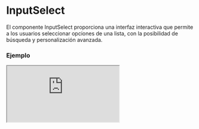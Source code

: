 # InputSelect

El componente InputSelect proporciona una interfaz interactiva que permite a los usuarios seleccionar opciones de una lista, con la posibilidad de búsqueda y personalización avanzada.


### Ejemplo

<Iframe
  minHeightIframe="30dvh"
  src="https://fenextjs-component-storybook.vercel.app/iframe.html?args=&id=input-inputselect--index&viewMode=story"
/>

### Importacion

Para importar el componente InputSelect, se puede hacer desde fenextjs

```tsx copy
import { InputSelect } from "fenextjs";
```

### Parametros

| Parametro                   | Tipo                                                      | Requerido | Default         | Descripcion                                                                           |
| --------------------------- | --------------------------------------------------------- | --------- | --------------- | ------------------------------------------------------------------------------------- |
| options                     | InputSelectItemOptionBaseProps[]                          | sí        |                 | Lista de opciones disponibles en el select.                                           |
| filterOptions               | function                                                  | no        | undefined       | Función personalizada para filtrar las opciones del select.                           |
| showOptions                 | 'hover' \| 'focus' \| 'focus-hover'                       | no        | 'focus'         | Define cuándo mostrar las opciones del select.                                        |
| hiddenOptions               | 'not-hover' \| 'not-focus' \| 'not-focus-hover'           | no        | 'not-hover'     | Define cuándo ocultar las opciones del select.                                        |
| defaultValue                | InputSelectItemOptionBaseProps                            | no        | undefined       | Valor por defecto seleccionado en el select.                                          |
| typeSelect                  | 'div' \| 'select' \| 'datalist'                           | no        | 'div'           | Define el tipo de elemento select.                                                    |
| typeSelectStyle             | 'normal' \| 'normal-out' \| 'box' \| 'list' \| 'checkbox' | no        | 'normal'        | Estilos aplicados al componente select.                                               |
| useSwichtypeSelectStyle     | boolean                                                   | no        | false           | Permite alternar entre estilos de tipo select.                                        |
| useTOption                  | boolean                                                   | no        | false           | Indica si se debe usar una opción traducida (useTOption).                             |
| value                       | InputSelectItemOptionBaseProps                            | no        |                 | Valor actual del select.                                                              |
| noResult                    | InputSelectItemOptionBaseProps                            | no        |                 | Valor que se muestra cuando no hay resultados en la búsqueda.                         |
| loaderOption                | InputSelectItemOptionBaseProps                            | no        |                 | Opción que se muestra mientras se cargan las opciones.                                |
| selected                    | InputSelectItemOptionBaseProps                            | no        |                 | Opción actualmente seleccionada.                                                      |
| create                      | InputSelectItemOptionBaseProps                            | no        |                 | Opción que permite crear un nuevo valor en el select.                                 |
| onCreate                    | function                                                  | no        |                 | Función que se ejecuta cuando se crea un nuevo valor.                                 |
| isSelectClearText           | boolean                                                   | no        | false           | Indica si se puede limpiar el texto del select.                                       |
| isSelectChangeText          | boolean                                                   | no        | true            | Indica si se puede cambiar el texto del select.                                       |
| onChange                    | function                                                  | no        |                 | Función que se ejecuta cuando cambia el valor seleccionado.                           |
| onChangeData                | function                                                  | no        |                 | Función que se ejecuta cuando cambia el valor de los datos seleccionados.             |
| onChangeText                | function                                                  | no        |                 | Función que se ejecuta cuando cambia el texto del select.                             |
| onChangeValidate            | function                                                  | no        |                 | Función personalizada de validación que se ejecuta cuando cambia el valor del select. |
| iconCloseMovil              | ReactNode                                                 | no        | \<Cancel /\>    | Ícono que se muestra para cerrar el select en vista móvil.                            |
| clearContent                | ReactNode                                                 | no        | 'Clear'         | Contenido que se muestra para limpiar la selección.                                   |
| searchById                  | boolean                                                   | no        | false           | Indica si la búsqueda se realiza por ID.                                              |
| iconSearch                  | ReactNode                                                 | no        | \<SVGSearch /\> | Ícono de búsqueda que se muestra en el select.                                        |
| changeByFirstOptionInOnBlur | boolean                                                   | no        | false           | Cambia al valor de la primera opción cuando el input pierde el foco.                  |
| maxLengthShowOptions        | number                                                    | no        | 20              | Cantidad máxima de opciones que se muestran.                                          |
| nItems                      | number                                                    | no        |                 | Número de ítems que se muestran en el select.                                         |
| showOptionIconImg           | boolean                                                   | no        | true            | Muestra íconos de imagen junto a las opciones del select.                             |
| validatorData               | FenextjsValidatorClass                                    | no        |                 | Clase de validación utilizada para validar los datos de entrada del select.           |
| forceShowOptionOnLoad       | boolean                                                   | no        | false           | Forza a mostrar las opciones al cargar el componente.                                 |
| iconDelete                  | ReactNode                                                 | no        | \<Trash /\>     | Ícono personalizado para eliminar una opción.                                         |

### Storybook

Para ver el storybook del componente lo puede hacer con este [link](https://fenextjs-component-storybook.vercel.app/?path=/story/input-inputselect--index)

### Usos

- Básico

```tsx copy
<InputSelect options={options} />
```

- InputSelect con filtro de opciones

```tsx copy
<InputSelect options={options} filterOptions={filterOptions} />
```

- InputSelect con icono de búsqueda

```tsx copy
<InputSelect options={options} iconSearch={<SVGSearch />} />
```

- InputSelect con opción personalizada de crear

```tsx copy
<InputSelect
  options={options}
  onCreate={() => console.log("Crear nueva opción")}
/>
```
